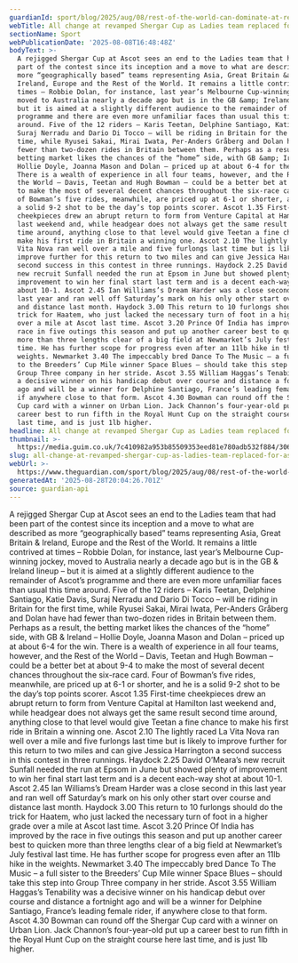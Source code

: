 ```yaml
---
guardianId: sport/blog/2025/aug/08/rest-of-the-world-can-dominate-at-revamped-shergar-cup
webTitle: All change at revamped Shergar Cup as Ladies team replaced for Ascot card
sectionName: Sport
webPublicationDate: '2025-08-08T16:48:48Z'
bodyText: >-
  A rejigged Shergar Cup at Ascot sees an end to the Ladies team that had been
  part of the contest since its inception and a move to what are described as
  more “geographically based” teams representing Asia, Great Britain &amp;
  Ireland, Europe and the Rest of the World. It remains a little contrived at
  times – Robbie Dolan, for instance, last year’s Melbourne Cup-winning jockey,
  moved to Australia nearly a decade ago but is in the GB &amp; Ireland lineup –
  but it is aimed at a slightly different audience to the remainder of Ascot’s
  programme and there are even more unfamiliar faces than usual this time
  around. Five of the 12 riders – Karis Teetan, Delphine Santiago, Katie Davis,
  Suraj Nerradu and Dario Di Tocco – will be riding in Britain for the first
  time, while Ryusei Sakai, Mirai Iwata, Per-Anders Gråberg and Dolan have had
  fewer than two-dozen rides in Britain between them. Perhaps as a result, the
  betting market likes the chances of the “home” side, with GB &amp; Ireland –
  Hollie Doyle, Joanna Mason and Dolan – priced up at about 6-4 for the win.
  There is a wealth of experience in all four teams, however, and the Rest of
  the World – Davis, Teetan and Hugh Bowman – could be a better bet at about 9-4
  to make the most of several decent chances throughout the six-race card. Four
  of Bowman’s five rides, meanwhile, are priced up at 6-1 or shorter, and he is
  a solid 9-2 shot to be the day’s top points scorer. Ascot 1.35 First-time
  cheekpieces drew an abrupt return to form from Venture Capital at Hamilton
  last weekend and, while headgear does not always get the same result second
  time around, anything close to that level would give Teetan a fine chance to
  make his first ride in Britain a winning one. Ascot 2.10 The lightly raced La
  Vita Nova ran well over a mile and five furlongs last time but is likely to
  improve further for this return to two miles and can give Jessica Harrington a
  second success in this contest in three runnings. Haydock 2.25 David O’Meara’s
  new recruit Sunfall needed the run at Epsom in June but showed plenty of
  improvement to win her final start last term and is a decent each-way shot at
  about 10-1. Ascot 2.45 Ian Williams’s Dream Harder was a close second in this
  last year and ran well off Saturday’s mark on his only other start over course
  and distance last month. Haydock 3.00 This return to 10 furlongs should do the
  trick for Haatem, who just lacked the necessary turn of foot in a higher grade
  over a mile at Ascot last time. Ascot 3.20 Prince Of India has improved by the
  race in five outings this season and put up another career best to quicken
  more than three lengths clear of a big field at Newmarket’s July festival last
  time. He has further scope for progress even after an 11lb hike in the
  weights. Newmarket 3.40 The impeccably bred Dance To The Music – a full sister
  to the Breeders’ Cup Mile winner Space Blues – should take this step into
  Group Three company in her stride. Ascot 3.55 William Haggas’s Tenability was
  a decisive winner on his handicap debut over course and distance a fortnight
  ago and will be a winner for Delphine Santiago, France’s leading female rider,
  if anywhere close to that form. Ascot 4.30 Bowman can round off the Shergar
  Cup card with a winner on Urban Lion. Jack Channon’s four-year-old put up a
  career best to run fifth in the Royal Hunt Cup on the straight course here
  last time, and is just 1lb higher.
headline: All change at revamped Shergar Cup as Ladies team replaced for Ascot card
thumbnail: >-
  https://media.guim.co.uk/7c410982a953b85509353eed81e780adb532f884/306_0_2889_2311/500.jpg
slug: all-change-at-revamped-shergar-cup-as-ladies-team-replaced-for-ascot-card
webUrl: >-
  https://www.theguardian.com/sport/blog/2025/aug/08/rest-of-the-world-can-dominate-at-revamped-shergar-cup
generatedAt: '2025-08-28T20:04:26.701Z'
source: guardian-api
---
```

A rejigged Shergar Cup at Ascot sees an end to the Ladies team that had been part of the contest since its inception and a move to what are described as more “geographically based” teams representing Asia, Great Britain &amp; Ireland, Europe and the Rest of the World. It remains a little contrived at times – Robbie Dolan, for instance, last year’s Melbourne Cup-winning jockey, moved to Australia nearly a decade ago but is in the GB &amp; Ireland lineup – but it is aimed at a slightly different audience to the remainder of Ascot’s programme and there are even more unfamiliar faces than usual this time around. Five of the 12 riders – Karis Teetan, Delphine Santiago, Katie Davis, Suraj Nerradu and Dario Di Tocco – will be riding in Britain for the first time, while Ryusei Sakai, Mirai Iwata, Per-Anders Gråberg and Dolan have had fewer than two-dozen rides in Britain between them. Perhaps as a result, the betting market likes the chances of the “home” side, with GB &amp; Ireland – Hollie Doyle, Joanna Mason and Dolan – priced up at about 6-4 for the win. There is a wealth of experience in all four teams, however, and the Rest of the World – Davis, Teetan and Hugh Bowman – could be a better bet at about 9-4 to make the most of several decent chances throughout the six-race card. Four of Bowman’s five rides, meanwhile, are priced up at 6-1 or shorter, and he is a solid 9-2 shot to be the day’s top points scorer. Ascot 1.35 First-time cheekpieces drew an abrupt return to form from Venture Capital at Hamilton last weekend and, while headgear does not always get the same result second time around, anything close to that level would give Teetan a fine chance to make his first ride in Britain a winning one. Ascot 2.10 The lightly raced La Vita Nova ran well over a mile and five furlongs last time but is likely to improve further for this return to two miles and can give Jessica Harrington a second success in this contest in three runnings. Haydock 2.25 David O’Meara’s new recruit Sunfall needed the run at Epsom in June but showed plenty of improvement to win her final start last term and is a decent each-way shot at about 10-1. Ascot 2.45 Ian Williams’s Dream Harder was a close second in this last year and ran well off Saturday’s mark on his only other start over course and distance last month. Haydock 3.00 This return to 10 furlongs should do the trick for Haatem, who just lacked the necessary turn of foot in a higher grade over a mile at Ascot last time. Ascot 3.20 Prince Of India has improved by the race in five outings this season and put up another career best to quicken more than three lengths clear of a big field at Newmarket’s July festival last time. He has further scope for progress even after an 11lb hike in the weights. Newmarket 3.40 The impeccably bred Dance To The Music – a full sister to the Breeders’ Cup Mile winner Space Blues – should take this step into Group Three company in her stride. Ascot 3.55 William Haggas’s Tenability was a decisive winner on his handicap debut over course and distance a fortnight ago and will be a winner for Delphine Santiago, France’s leading female rider, if anywhere close to that form. Ascot 4.30 Bowman can round off the Shergar Cup card with a winner on Urban Lion. Jack Channon’s four-year-old put up a career best to run fifth in the Royal Hunt Cup on the straight course here last time, and is just 1lb higher.
